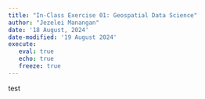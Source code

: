 ```yaml
---
title: "In-Class Exercise 01: Geospatial Data Science"
author: "Jezelei Manangan"
date: '18 August, 2024'
date-modified: '19 August 2024'
execute:
   eval: true
   echo: true
   freeze: true
---
```


test
